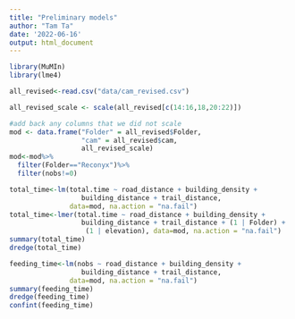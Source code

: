 ```yaml
---
title: "Preliminary models"
author: "Tam Ta"
date: '2022-06-16'
output: html_document
---
```


```r
library(MuMIn)
library(lme4)
```

```r
all_revised<-read.csv("data/cam_revised.csv")
```

```r
all_revised_scale <- scale(all_revised[c(14:16,18,20:22)])

#add back any columns that we did not scale
mod <- data.frame("Folder" = all_revised$Folder,
                  "cam" = all_revised$cam,
                  all_revised_scale)
mod<-mod%>%
  filter(Folder=="Reconyx")%>%
  filter(nobs!=0)
```

```r
total_time<-lm(total.time ~ road_distance + building_density + 
                  building_distance + trail_distance, 
               data=mod, na.action = "na.fail")
total_time<-lmer(total.time ~ road_distance + building_density + 
                  building_distance + trail_distance + (1 | Folder) +
                   (1 | elevation), data=mod, na.action = "na.fail")
summary(total_time)
dredge(total_time)
```

```r
feeding_time<-lm(nobs ~ road_distance + building_density + 
                  building_distance + trail_distance, 
               data=mod, na.action = "na.fail")
summary(feeding_time)
dredge(feeding_time)
confint(feeding_time)
```